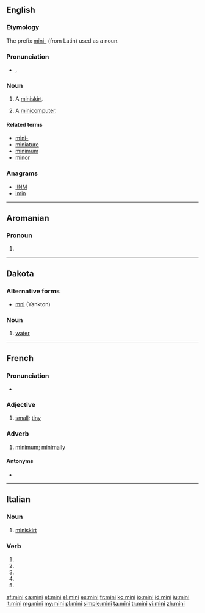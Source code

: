 {{also|Mini|mini-}}
==English==

===Etymology===
The prefix [[mini-]] (from Latin) used as a noun.

===Pronunciation===
* {{a|UK}} {{IPA|/ˈmɪ.ni/}}, {{X-SAMPA|/"mI.ni/}}

===Noun===
{{en-noun}}

# A [[miniskirt]].
# {{dated}} A [[minicomputer]].

====Related terms====
* [[mini-]]
* [[miniature]]
* [[minimum]]
* [[minor]]

===Anagrams===
* [[IINM#English|IINM]]
* [[imin#English|imin]]

----

==Aromanian==

===Pronoun===
{{head|rup|pronoun}}

# {{alternative form of|mine|lang=rup}}

----

==Dakota==

===Alternative forms===
* [[mni]] (Yankton)

===Noun===
{{head|dak|noun}}

# [[water]]

----

==French==

===Pronunciation===
* {{IPA|/mi.ni/|lang=fr}}

===Adjective===
{{fr-adj}}

# [[small]]; [[tiny]]

===Adverb===
{{fr-adv}}

# {{colloquial|lang=fr}} [[minimum]]; [[minimally]]

====Antonyms====
* {{l|fr|maxi}}

----

==Italian==

===Noun===
{{head|it|noun|g=f}} {{inv}}

# [[miniskirt]]

===Verb===
{{head|it|verb form}}

# {{conjugation of|minare||2|s|pres|ind|lang=it}}
# {{conjugation of|minare||1|s|pres|sub|lang=it}}
# {{conjugation of|minare||2|s|pres|sub|lang=it}}
# {{conjugation of|minare||3|s|pres|sub|lang=it}}
# {{conjugation of|minare||3|s|imp|lang=it}}

[[af:mini]]
[[ca:mini]]
[[et:mini]]
[[el:mini]]
[[es:mini]]
[[fr:mini]]
[[ko:mini]]
[[io:mini]]
[[id:mini]]
[[iu:mini]]
[[lt:mini]]
[[mg:mini]]
[[my:mini]]
[[pl:mini]]
[[simple:mini]]
[[ta:mini]]
[[tr:mini]]
[[vi:mini]]
[[zh:mini]]